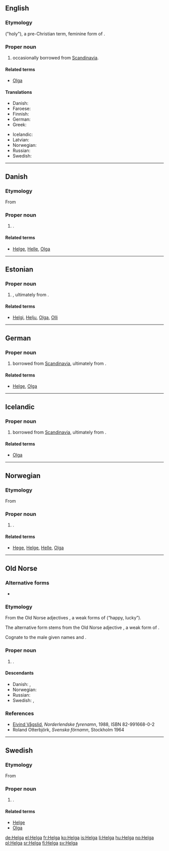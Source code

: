 {{also|helga}}
==English==
{{wikipedia|lang=en}}

===Etymology===
{{etyl|non}} {{term|Helga|lang=non}} ("holy"), a pre-Christian term, feminine form of {{term|Helgi|lang=non}}.

===Proper noun===
{{en-proper noun}}

# {{given name|female|from=Germanic}} occasionally borrowed from [[Scandinavia]].

====Related terms====
* [[Olga]]

====Translations====
{{trans-top|female given name}}
* Danish: {{t-|da|Helga}}
* Faroese: {{t-|fo|Helga|f}}
* Finnish: {{t+|fi|Helka}}
* German: {{t+|de|Helga}}
* Greek: {{t+|el|Όλγα|f}}
{{trans-mid}}
* Icelandic: {{t+|is|Helga|f}}
* Latvian: {{t-|lv|Elga|f}}
* Norwegian: {{t+|no|Helga}}
* Russian: {{t+|ru|Ольга|f|tr=Ól'ga}}
* Swedish: {{t+|sv|Helga}}
{{trans-bottom}}

----

==Danish==

===Etymology===
From {{etyl|non|da}} {{term|Helga|lang=non}}

===Proper noun===
{{head|da|proper noun}}

# {{given name|female|lang=da}}.

====Related terms====
* [[Helge]], [[Helle]], [[Olga]]

----

==Estonian==

===Proper noun===
{{head|et|proper noun}}

# {{given name|female|lang=et}}, ultimately from {{etyl|non|et}} {{term|Helga|lang=non}}.

====Related terms====
* [[Helgi]], [[Helju]], [[Olga]], [[Olli]]

----

==German==

===Proper noun===
{{head|de|proper noun}}

# {{given name|female|lang=de}} borrowed from [[Scandinavia]], ultimately from {{etyl|non|de}} {{term|Helga|lang=non}}.

====Related terms====
* [[Helge]], [[Olga]]

----

==Icelandic==
{{wikipedia|lang=is}}

===Proper noun===
{{head|is|proper noun}}

# {{given name|female|lang=is}} borrowed from [[Scandinavia]], ultimately from {{etyl|non|is}} {{term|Helga|lang=non}}.

====Related terms====
* [[Olga]]

----

==Norwegian==
{{wikipedia|Helga (navn)|lang=nb}}
{{wikipedia|lang=nn}}

===Etymology===
From {{etyl|non|no}} {{term|Helga|lang=non}}

===Proper noun===
{{head|no|proper noun}}

# {{given name|female|lang=no}}.

====Related terms====
* [[Hege]], [[Helge]], [[Helle]], [[Olga]]

----

==Old Norse==

===Alternative forms===
* {{l|non|Hǫlga}}

===Etymology===
From the Old Norse adjectives {{term|helga|lang=non}}, a weak forms of {{recons|heiligr|lang=non}} (“happy, lucky”).

The alternative form {{term|Hǫlga|lang=non}} stems from the Old Norse adjective {{term|hǫlga|lang=non}}, a weak form of {{recons|heilugr|lang=non}}.

Cognate to the male given names {{term|Helgi|lang=non}} and {{term|Hǫlgi|lang=non}}.

===Proper noun===
{{head|non|proper noun|g=f}}

# {{given name|female|lang=non}}.

====Descendants====
* Danish: {{l|da|Helga}}, {{l|da|Helle}}
* Norwegian: {{l|no|Helga}}
* Russian: {{l|ru|Ольга|tr=Ol'ga}}
* Swedish: {{l|sv|Helga}}, {{l|sv|Hella}}

===References===
* [[w:nn:Eivind Vågslid|Eivind Vågslid]], ''Norderlendske fyrenamn'', 1988, ISBN 82-991668-0-2
* Roland Otterbjörk, ''Svenska förnamn'', Stockholm 1964

----

==Swedish==
{{wikipedia|lang=sv}}

===Etymology===
From {{etyl|non|sv}} {{term|Helga|lang=non}}

===Proper noun===
{{head|sv|proper noun}}

# {{given name|female|lang=sv}}.

====Related terms====
* [[Helge]]
* [[Olga]]

[[de:Helga]]
[[el:Helga]]
[[fr:Helga]]
[[ko:Helga]]
[[is:Helga]]
[[li:Helga]]
[[hu:Helga]]
[[no:Helga]]
[[pl:Helga]]
[[sr:Helga]]
[[fi:Helga]]
[[sv:Helga]]